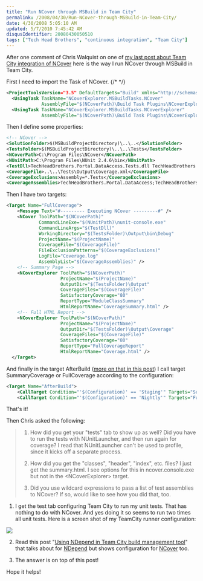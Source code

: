 ```yaml
---
title: "Run NCover through MSBuild in Team City"
permalink: /2008/04/30/Run-NCover-through-MSBuild-in-Team-City/
date: 4/30/2008 5:05:10 AM
updated: 5/7/2010 7:45:42 AM
disqusIdentifier: 20080430050510
tags: ["Tech Head Brothers", "continuous integration", "Team City"]
---
```

After one comment of Chris Walquist on one of [my last post about Team City integration of NCover](http://weblogs.asp.net/lkempe/archive/2008/03/30/integration-of-ncover-into-team-city-for-tech-head-brothers.aspx) here is the way I run NCover through MSBuild in Team City.

First I need to import the Task of NCover.
{/* <!-- more --> */}

```xml
<ProjectToolsVersion="3.5" DefaultTargets="Build" xmlns="http://schemas.microsoft.com/developer/msbuild/2003">
  <UsingTask TaskName="NCoverExplorer.MSBuildTasks.NCover"
             AssemblyFile="$(NCoverPath)\Build Task Plugins\NCoverExplorer.MSBuildTasks.dll" />
  <UsingTask TaskName="NCoverExplorer.MSBuildTasks.NCoverExplorer"
             AssemblyFile="$(NCoverPath)\Build Task Plugins\NCoverExplorer.MSBuildTasks.dll" />
```

Then I define some properties:

```xml
<!-- NCover -->
<SolutionFolder>$(MSBuildProjectDirectory)\..\..</SolutionFolder>
<TestsFolder>$(MSBuildProjectDirectory)\..\..\Tests</TestsFolder>
<NCoverPath>C:\Program Files\NCover</NCoverPath>
<NUnitPath>C:\Program Files\NUnit 2.4.6\bin</NUnitPath>
<TestDll>TechHeadBrothers.Portal.DataAccess.Tests.dll TechHeadBrothers.Portal.DataAccess.dll</TestDll>
<CoverageFile>..\..\Tests\Output\Coverage.xml</CoverageFile>
<CoverageExclusions>Assembly=*.Tests</CoverageExclusions>
<CoverageAssemblies>TechHeadBrothers.Portal.DataAccess;TechHeadBrothers.Portal.Domain;</CoverageAssemblies>
```

Then I have two targets:

```xml
<Target Name="FullCoverage">
    <Message Text="#--------- Executing NCover ---------#" />
    <NCover ToolPath="$(NCoverPath)" 
            CommandLineExe="$(NUnitPath)\nunit-console.exe" 
            CommandLineArgs="$(TestDll)" 
            WorkingDirectory="$(TestsFolder)\Output\bin\Debug" 
            ProjectName="$(ProjectName)" 
            CoverageFile="$(CoverageFile)" 
            FileExclusionPatterns="$(CoverageExclusions)" 
            LogFile="Coverage.log" 
            AssemblyList="$(CoverageAssemblies)" />
    <!-- Summary Page -->
    <NCoverExplorer ToolPath="$(NCoverPath)" 
                    ProjectName="$(ProjectName)" 
                    OutputDir="$(TestsFolder)\Output" 
                    CoverageFiles="$(CoverageFile)" 
                    SatisfactoryCoverage="80" 
                    ReportType="ModuleClassSummary" 
                    HtmlReportName="CoverageSummary.html" />
    <!-- Full HTML Report -->
    <NCoverExplorer ToolPath="$(NCoverPath)" 
                    ProjectName="$(ProjectName)" 
                    OutputDir="$(TestsFolder)\Output\Coverage" 
                    CoverageFiles="$(CoverageFile)" 
                    SatisfactoryCoverage="80" 
                    ReportType="FullCoverageReport" 
                    HtmlReportName="Coverage.html" />
  </Target>

```

And finally in the target AfterBuild ([more on that in this post](http://weblogs.asp.net/lkempe/archive/2008/04/25/using-ndepend-in-team-city-build-management-tool.aspx)) I call target SummaryCoverage or FullCoverage according to the configuration:

```xml
<Target Name="AfterBuild">
    <CallTarget Condition="'$(Configuration)' == 'Staging'" Targets="SummaryCoverage" ContinueOnError="false" />
    <CallTarget Condition="'$(Configuration)' == 'Nightly'" Targets="FullCoverage" ContinueOnError="false" />
```

That's it!

Then Chris asked the following:

> 1) How did you get your "tests" tab to show up as well? Did you have to run the tests with NUnitLauncher, and then run again for coverage? I read that NUnitLauncher can't be used to profile, since it kicks off a separate process.
> 
> 2) How did you get the "classes", "header", "index", etc. files? I just get the summary.html. I see options for this in ncover.console.exe but not in the &lt;NCoverExplorer&gt; target.
> 
> 3) Did you use wildcard expressions to pass a list of test assemblies to NCover? If so, would like to see how you did that, too.

1) I get the test tab configuring Team City to run my unit tests. That has nothing to do with NCover. And yes doing it so seems to run two times all unit tests. Here is a screen shot of my TeamCity runner configuration:

![](http://farm4.static.flickr.com/3083/2452076205_63938cdba0_o.jpg) 

2) Read this post "[Using NDepend in Team City build management tool](http://weblogs.asp.net/lkempe/archive/2008/04/25/using-ndepend-in-team-city-build-management-tool.aspx)" that talks about for [NDepend](http://www.ndepend.com/) but shows configuration for [NCover](http://www.ncover.com/) too.

3) The answer is on top of this post!

Hope it helps!
